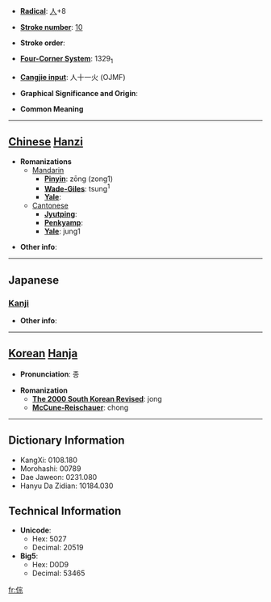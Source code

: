 * '''[[Wiktionary:Chinese radical index| Radical]]''': [[Wiktionary:Chinese radical index 人|人]]+8

* '''[[Wiktionary:Chinese total strokes index|Stroke number]]''': [[Wiktionary:Chinese total strokes index 10|10]]

* '''Stroke order''': 

* '''[[Wiktionary:Chinese four corner index|Four-Corner System]]''': 1329<sub>1</sub>

* '''[[Wiktionary:Chinese Cangjie index|Cangjie input]]''': 人十一火 (OJMF)

* '''Graphical Significance and Origin''': 

* '''Common Meaning'''

----

== [[Chinese]] [[Hanzi]] ==

* '''Romanizations'''
** [[Mandarin]]
*** '''[[Pinyin]]''': zōng (zong1)
*** '''[[Wade-Giles]]''': tsung<sup>1</sup>
*** '''[[Yale]]''': 
**[[Cantonese]]
***'''[[Jyutping]]''':
***'''[[Penkyamp]]''': 
***'''[[Yale]]''': jung1

* '''Other info''': 

----

==Japanese==
===[[Kanji]]===
{{kanji|on readings=[[そう]] (sō), [[す]] (su)
|kun readings=
}}

* '''Other info''':  

----

== [[Korean]] [[Hanja]] ==

* '''Pronunciation''': 종

* '''Romanization'''
** '''[[The 2000 South Korean Revised Romanization|The 2000 South Korean Revised]]''': jong
** '''[[McCune-Reischauer]]''': chong

----

== Dictionary Information ==

* KangXi: 0108.180
* Morohashi: 00789
* Dae Jaweon: 0231.080
* Hanyu Da Zidian: 10184.030

== Technical Information ==

* '''Unicode''':
** Hex: 5027
** Decimal: 20519
* '''Big5''':
** Hex: D0D9
** Decimal: 53465

[[fr:倧]]